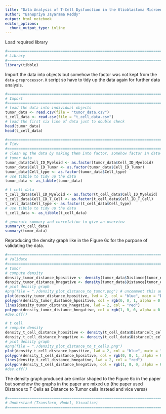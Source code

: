 ```yaml
---
title: "Data Analysis of T-Cell Dysfunction in the Glioblastoma Microenvironment is Mediated by Myeloid Cells Releasing Interleukin-10"
author: "Banupriya Jayarama Reddy"
output: html_notebook
editor_options: 
  chunk_output_type: inline
---
```


Load required library

```r
#===============================================================================
# Library
#===============================================================================
library(tibble)
```


Import the data into objects but somehow the factor was not kept from the `data-preprocessor.R` script so have to tidy up the data again for further data analysis.


```r
#===============================================================================
# Import
#===============================================================================
# load the data into individual objects
tumor_data <- read.csv(file = "tumor_data.csv")
t_cell_data <- read.csv(file = "t_cell_data.csv")
# load the first six line of data just to double check
head(tumor_data)
head(t_cell_data)

#===============================================================================
# Tidy
#===============================================================================
# clean up the data by making them into factor, somehow factor in data-preprocessor.R did not work
# tumor data
tumor_data$Cell_ID_Myeloid <- as.factor(tumor_data$Cell_ID_Myeloid)
tumor_data$Cell_ID_Tumor <- as.factor(tumor_data$Cell_ID_Tumor)
tumor_data$Cell_type <- as.factor(tumor_data$Cell_type)
# use tibble to tidy up the data
tumor_data <- as_tibble(tumor_data)

# t cell data
t_cell_data$Cell_ID_Myeloid <- as.factor(t_cell_data$Cell_ID_Myeloid)
t_cell_data$Cell_ID_T_Cell <- as.factor(t_cell_data$Cell_ID_T_Cell)
t_cell_data$Cell_type <- as.factor(t_cell_data$Cell_type)
# use tibble to tidy up the data
t_cell_data <- as_tibble(t_cell_data)

# generate summary and correlation to give an overview
summary(t_cell_data)
summary(tumor_data)
```

Reproducing the density graph like in the Figure 6c for the purpose of validating the data.

```r
#===============================================================================
# Validate
#===============================================================================
# tumor
# compute density
density_tumor_distance_hpositive <- density(tumor_data$Distance[tumor_data$Cell_type == "H+"])
density_tumor_distance_hnegative <- density(tumor_data$Distance[tumor_data$Cell_type == "H-"])
# plot density graph
#png(file = "./density_plot_distance_to_tumor.png") # uncomment this and dev.off to print image in png format
plot(density_tumor_distance_hpositive, lwd = 2, col = "blue", main = "Distance to Tumor cells")
polygon(density_tumor_distance_hpositive, col = rgb(0, 0, 1, alpha = 0.5))
lines(density_tumor_distance_hnegative, lwd = 2, col = "red")
polygon(density_tumor_distance_hnegative, col = rgb(1, 0, 0, alpha = 0.5))
#dev.off()

# t cell
# compute density
density_t_cell_distance_hpositive <- density(t_cell_data$Distance[t_cell_data$Cell_type == "H+"])
density_t_cell_distance_hnegative <- density(t_cell_data$Distance[t_cell_data$Cell_type == "H-"])
# plot density graph
#png(file = "./density_plot_distance_to_t_cells.png")
plot(density_t_cell_distance_hpositive, lwd = 2, col = "blue", main = "Distance to T cells")
polygon(density_t_cell_distance_hpositive, col = rgb(0, 0, 1, alpha = 0.5))
lines(density_t_cell_distance_hnegative, lwd = 2, col = "red")
polygon(density_t_cell_distance_hnegative, col = rgb(1, 0, 0, alpha = 0.5))
#dev.off()
```
The density graph produced are similar shaped to the Figure 6c in the paper but somehow the graphs in the paper are mixed up (the paper used Distance to T Cells as Distance to Tumor cells instead and vice versa)

```r
#===============================================================================
# Understand (Transform, Model, Visualize)
#===============================================================================
```

